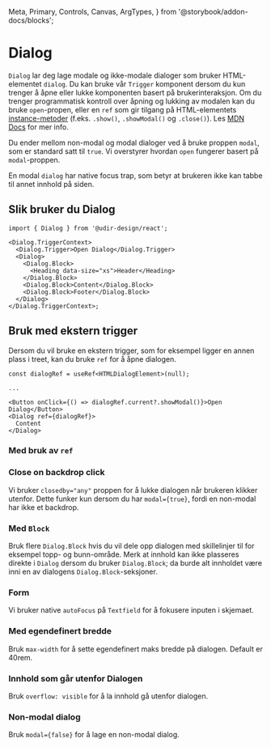   Meta,
  Primary,
  Controls,
  Canvas,
  ArgTypes,
} from '@storybook/addon-docs/blocks';

<Meta of={DialogStories} />

# Dialog

`Dialog` lar deg lage modale og ikke-modale dialoger som bruker HTML-elementet `dialog`.
Du kan bruke vår `Trigger` komponent dersom du kun trenger å åpne eller lukke komponenten basert på brukerinteraksjon.
Om du trenger programmatisk kontroll over åpning og lukking av modalen kan du bruke `open`-propen, eller en `ref` som
gir tilgang på HTML-elementets [instance-metoder](https://developer.mozilla.org/en-US/docs/Web/API/HTMLDialogElement#instance_methods) (f.eks. `.show()`, `.showModal()` og `.close()`).
Les [MDN Docs](https://developer.mozilla.org/en-US/docs/Web/HTML/Element/dialog) for mer info.

Du ender mellom non-modal og modal dialoger ved å bruke proppen `modal`, som er standard satt til `true`.
Vi overstyrer hvordan `open` fungerer basert på `modal`-proppen.

En modal `dialog` har native focus trap, som betyr at brukeren ikke kan tabbe til annet innhold på siden.

<Primary />
<Controls />

## Slik bruker du Dialog

```tsx
import { Dialog } from '@udir-design/react';

<Dialog.TriggerContext>
  <Dialog.Trigger>Open Dialog</Dialog.Trigger>
  <Dialog>
    <Dialog.Block>
      <Heading data-size="xs">Header</Heading>
    </Dialog.Block>
    <Dialog.Block>Content</Dialog.Block>
    <Dialog.Block>Footer</Dialog.Block>
  </Dialog>
</Dialog.TriggerContext>;
```

## Bruk med ekstern trigger

Dersom du vil bruke en ekstern trigger, som for eksempel ligger en annen plass i treet, kan du bruke `ref` for å åpne dialogen.

```tsx
const dialogRef = useRef<HTMLDialogElement>(null);

...

<Button onClick={() => dialogRef.current?.showModal()}>Open Dialog</Button>
<Dialog ref={dialogRef}>
  Content
</Dialog>
```

### Med bruk av `ref`

<Canvas of={DialogStories.WithoutDialogTriggerContext} />

### Close on backdrop click

Vi bruker `closedby="any"` proppen for å lukke dialogen når brukeren klikker utenfor.
Dette funker kun dersom du har `modal={true}`, fordi en non-modal har ikke et backdrop.

<Canvas of={DialogStories.BackdropClosedbyAny} />

### Med `Block`

Bruk flere `Dialog.Block` hvis du vil dele opp dialogen med skillelinjer til for eksempel topp- og bunn-område.
Merk at innhold kan ikke plasseres direkte i `Dialog` dersom du bruker `Dialog.Block`; da burde alt innholdet være inni en av dialogens `Dialog.Block`-seksjoner.

<Canvas of={DialogStories.WithHeaderAndFooter} />

### Form

Vi bruker native `autoFocus` på `Textfield` for å fokusere inputen i skjemaet.

<Canvas of={DialogStories.DialogWithForm} />

### Med egendefinert bredde

Bruk `max-width` for å sette egendefinert maks bredde på dialogen. Default er 40rem.

<Canvas of={DialogStories.DialogWithMaxWidth} />

### Innhold som går utenfor Dialogen

Bruk `overflow: visible` for å la innhold gå utenfor dialogen.

<Canvas of={DialogStories.DialogWithSuggestion} />

### Non-modal dialog

Bruk `modal={false}` for å lage en non-modal dialog.

<Canvas of={DialogStories.DialogNonModal} />
